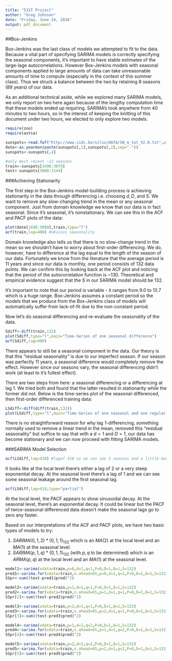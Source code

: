 ```yaml
---
title: "531T Project"
author: "Greg Johnson"
date: "Friday, June 24, 2016"
output: pdf_document
---
```


##Box-Jenkins

Box-Jenkins was the last class of models we attempted to fit to the data. Because a vital part of specifying SARIMA models is correctly specifying the seasonal components, it's important to have stable estimates of the large-lage autocorrelations. However Box-Jenkins models with seasonal components applied to large amounts of data can take unreasonable amounts of time to compute (especially in the context of this summer class). Thus we struck a balance between the two by retaining 8 seasons (88 years) of our data.

As an additional technical aside, while we explored many SARIMA models, we only report on two here again because of the lengthy computation time that these models ended up requiring. SARIMA's took anywhere from 40 minutes to two hours, so in the interest of keeping the knitting of this document under two hours, we elected to only explore two models.

```r
require(zoo)
require(astsa)

sunspots<-read.fwf("http://www.sidc.be/silso/DATA/SN_m_tot_V2.0.txt",widths=c(4,-1,2,-1,8,-2,5))
date<-as.yearmon(paste(sunspots[,1],sunspots[,2],sep="-"))
sunspots<-sunspots[,4]

#only most recent ~12 seasons
train<-sunspots[1698:3079]
test<-sunspots[3080:3144]
```

###Achieving Stationarity

The first step in the Box-Jenkins model-building process is achieving stationarity in the data through differencing i.e. choosing $d, D,$ and $S.$ We want to remove any slow-changing trend in the mean or any seasonal component. Just from domain knowledge we know that our data is in fact seasonal. Since it's seasonal, it's nonstationary. We can see this in the ACF and PACF plots of the data:

```r
plot(date[1698:3080],train,type="l")
acf(train,lag=400) #obvious seasonality
```

Domain knowledge also tells us that there is no slow-change trend in the mean so we shouldn't have to worry about first-order differencing. We do, however, have to difference at the lag equal to the length of the season of our data. Fortunately we know from the literature that the average period is 11 years and since our data is monthly, one period consists of 132 data points. We can confirm this by looking back at the ACF plot and noticing that the period of the autocorrelation function is ~130. Theoretical and empirical evidence suggest that the $S$ in our SARIMA model should be 132. 

It's important to note that our period is variable - it ranges from 9.0 to 13.7 which is a huge range. Box-Jenkins assumes a constant period so the models that we produce from the Box-Jenkins class of models will automatically suffer from lack-of-fit due to the non-constant period. 

Now let's do seasonal differencing and re-evaluate the seasonality of the data.

```r
Sdiff<-diff(train,132)
plot(Sdiff,type="l",main="Time-Series of one seasonal difference")
acf(Sdiff,lag=400)
```

There appears to still be a seasonal component in the data. Our theory is that this "residual seasonality" is due to our imperfect season. If our season was perfectly 11 years, a seasonal difference would completely remove the effect. However since our seasons vary, the seasonal differencing didn't work (at least to it's fullest effect).

There are two steps from here: a seasonal differencing or a differencing at lag 1. We tried both and found that the latter resulted in stationarity while the former did not. Below is the time-series plot of the seasonal-differenced, then first-order differenced training data:

```r
LSdiff<-diff(diff(train,132))
plot(LSdiff,type="l",main="Time-Series of one seasonal and one regular difference")
```

There is no straightforward reason for why lag 1-differencing, something normally used to remove a linear trend in the mean, removed this "residual seasonality" but suffice to say that with a $d=1$ and $D=1,$ our data has become stationary and we can now proceed with fitting SARIMA models.

###SARIMA Model Selection

```r
acf(LSdiff,lag=410) #lagof 410 so we can see 3 seasons and a little more
```

It looks like at the local level there's either a lag of 2 or a very steep exponential decay. At the seasonal level there's a lag of 1 and we can see some seasonal leakage around the first seasonal lag.


```r
acf(LSdiff,lag=410,type="partial")
```

At the local level, the PACF appears to show sinusoidal decay. At the seasonal level, there's an exponential decay. It could be linear but the PACF of twice-seasonal differenced data doesn't make the seasonal lags go to zero any faster.

Based on our interpretations of the ACF and PACF plots, we have two basic types of models to try:

1. $SARIMA(0,1,2)*(0,1,1)_{132}$ which is an $MA(2)$ at the local level and an $MA(1)$ at the seasonal level.
2. $SARIMA(p,1,q)*(0,1,1)_{132}$ (with $p,q$ to be determined) which is an $ARMA(p,q)$ at the local level and an $MA(1)$ at the seasonal level.

```r
model1<-sarima(xdata=train,p=0,d=1,q=1,P=0,D=1,Q=1,S=132)
pred1<-sarima.for(xdata=train,n.ahead=65,p=0,d=1,q=1,P=0,D=1,Q=1,S=132)
SSpr<-sum((test-pred1$pred)^2)
```



```r
model2<-sarima(xdata=train,p=1,d=1,q=1,P=0,D=1,Q=1,S=132)
pred2<-sarima.for(xdata=train,n.ahead=65,p=1,d=1,q=1,P=0,D=1,Q=1,S=132)
SSpr[2]<-sum((test-pred2$pred)^2)
```

```r
model3<-sarima(xdata=train,p=2,d=1,q=1,P=0,D=1,Q=1,S=132)
pred3<-sarima.for(xdata=train,n.ahead=65,p=2,d=1,q=1,P=0,D=1,Q=1,S=132)
SSpr[3]<-sum((test-pred3$pred)^2)
```

```r
model4<-sarima(xdata=train,p=1,d=1,q=2,P=0,D=1,Q=1,S=132)
pred4<-sarima.for(xdata=train,n.ahead=65,p=1,d=1,q=2,P=0,D=1,Q=1,S=132)
SSpr[4]<-sum((test-pred4$pred)^2)
```

```r
model5<-sarima(xdata=train,p=2,d=1,q=2,P=0,D=1,Q=1,S=132)
pred5<-sarima.for(xdata=train,n.ahead=65,p=2,d=1,q=2,P=0,D=1,Q=1,S=132)
SSpr[5]<-sum((test-pred5$pred)^2)
```

